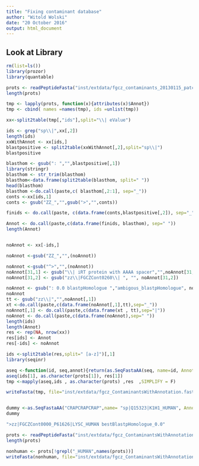 ---
title: "Fixing contaminant database"
author: "Witold Wolski"
date: "20 October 2016"
output: html_document
---

## Look at Library

```{r setup, include=FALSE}
rm(list=ls())
library(prozor)
library(quantable)

prots <- readPeptideFasta("inst/extdata/fgcz_contaminants_20130115_patchedWithRespectiveUniprot2.fasta")
length(prots)

tmp <- lapply(prots, function(x){attributes(x)$Annot})
tmp <- cbind( names =names(tmp), ids =unlist(tmp))

xx<-split2table(tmp[,"ids"],split="\\| eValue")

ids <- grep("sp\\|",xx[,2])
length(ids)
xxWithAnnot <- xx[ids,]
blastpositive <- split2table(xxWithAnnot[,2],split="sp\\|")
blastpositive

blasthom <- gsub(": ","",blastpositive[,1])
library(stringr)
blasthom <- str_trim(blasthom)
blasthom<-data.frame(split2table(blasthom, split=" "))
head(blasthom)
blasthom <-do.call(paste,c( blasthom[,2:1], sep="_"))
conts <-xx[ids,1]
conts <- gsub("ZZ_","",gsub(">","",conts))

finids <- do.call(paste, c(data.frame(conts,blastpositive[,2]), sep="_" ))

Annot <- do.call(paste,c(data.frame(finids, blasthom), sep=" "))
length(Annot)


noAnnot <- xx[-ids,]

noAnnot <-gsub("ZZ_","",(noAnnot))

noAnnot <-gsub("^>","",(noAnnot))
noAnnot[31,1] <- gsub("\\| iRT protein with AAAA spacer","",noAnnot[31,1])
noAnnot[31,2] <- gsub("zz\\|FGCZCont0260\\| ", "", noAnnot[31,2])

noAnnot <- gsub(": 0.0 blastpHomologue ","ambigous_blastpHomologue", noAnnot)
noAnnot
tt <- gsub("zz\\|","",noAnnot[,1])
xt <-do.call(paste,c(data.frame(noAnnot[,1],tt),sep="_"))
noAnnot[,1] <- do.call(paste,c(data.frame(xt , tt),sep="|"))
noAnnot <- do.call(paste,c(data.frame(noAnnot),sep=" "))
length(ids)
length(Annot)
res <- rep(NA, nrow(xx))
res[ids] <- Annot
res[-ids] <- noAnnot

ids <-split2table(res,split=" [a-z]")[,1]
library(seqinr)

aseq <-function(id, seq,annot){return(as.SeqFastaAA(seq, name=id, Annot= paste(">",annot,sep="")))}
aseq(ids[1], as.character(prots[1]), res[1])
tmp <-mapply(aseq,ids , as.character(prots) ,res  ,SIMPLIFY = F)

writeFasta(tmp, file="inst/extdata/fgcz_ContaminantsWithAnnotation.fasta")


dummy <-as.SeqFastaAA("CRAPCRAPCRAP",name= "sp|Q15323|K1H1_HUMAN", Annot=">zz|ZZ_FGCZCont0005| eValue: 1.0e-54 blastpHomologue sp|Q15323|K1H1_HUMAN")
dummy

">zz|FGCZCont0000_P61626|LYSC_HUMAN bestBlastpHomologue_0.0"

```


```{r}

prots <- readPeptideFasta("inst/extdata/fgcz_ContaminantsWithAnnotation.fasta")
length(prots)

nonhuman <- prots[!grepl("_HUMAN",names(prots))]
writeFasta(nonhuman, file="inst/extdata/fgcz_ContaminantsWithAnnotationNoHuman.fasta")

```
